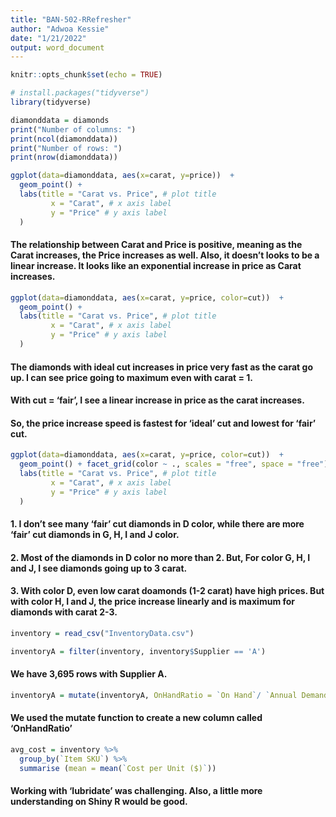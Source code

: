 ---
title: "BAN-502-RRefresher"
author: "Adwoa Kessie"
date: "1/21/2022"
output: word_document
---

```{r setup, include=FALSE}
knitr::opts_chunk$set(echo = TRUE)
```

```{r}
# install.packages("tidyverse")
library(tidyverse)
```

```{r}
diamonddata = diamonds
print("Number of columns: ")
print(ncol(diamonddata))
print("Number of rows: ")
print(nrow(diamonddata))

```


```{r}
ggplot(data=diamonddata, aes(x=carat, y=price))  +
  geom_point() +
  labs(title = "Carat vs. Price", # plot title 
         x = "Carat", # x axis label 
         y = "Price" # y axis label 
  )
```

#### The relationship between Carat and Price is positive, meaning as the Carat increases, the Price increases as well. Also, it doesn't looks to be a linear increase. It looks like an exponential increase in price as Carat increases.


```{r}
ggplot(data=diamonddata, aes(x=carat, y=price, color=cut))  +
  geom_point() +
  labs(title = "Carat vs. Price", # plot title 
         x = "Carat", # x axis label 
         y = "Price" # y axis label 
  )
```

#### The diamonds with ideal cut increases in price very fast as the carat go up. I can see price going to maximum even with carat = 1.
#### With cut = 'fair', I see a linear increase in price as the carat increases. 
#### So, the price increase speed is fastest for 'ideal' cut and lowest for 'fair' cut.


```{r}
ggplot(data=diamonddata, aes(x=carat, y=price, color=cut))  +
  geom_point() + facet_grid(color ~ ., scales = "free", space = "free")
  labs(title = "Carat vs. Price", # plot title 
         x = "Carat", # x axis label 
         y = "Price" # y axis label 
  )
```
#### 1. I don't see many 'fair' cut diamonds in D color, while there are more 'fair' cut diamonds in G, H, I and J color.
#### 2. Most of the diamonds in D color no more than 2. But, For color G, H, I and J, I see diamonds going up to 3 carat.
#### 3. With color D, even low carat doamonds (1-2 carat) have high prices. But with color H, I and J, the price increase linearly and is maximum for diamonds with carat 2-3.

```{r}
inventory = read_csv("InventoryData.csv")
```

```{r}
inventoryA = filter(inventory, inventory$Supplier == 'A')
```

#### We have 3,695 rows with Supplier A.

```{r}
inventoryA = mutate(inventoryA, OnHandRatio = `On Hand`/ `Annual Demand`)
```

#### We used the mutate function to create a new column called 'OnHandRatio'


```{r}
avg_cost = inventory %>% 
  group_by(`Item SKU`) %>% 
  summarise (mean = mean(`Cost per Unit ($)`))
```


#### Working with 'lubridate' was challenging. Also, a little more understanding on Shiny R would be good.










